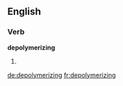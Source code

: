 
==English==

===Verb===
'''depolymerizing'''

# {{present participle of|depolymerize}}

[[de:depolymerizing]]
[[fr:depolymerizing]]